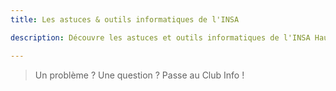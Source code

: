 ```yaml
---
title: Les astuces & outils informatiques de l'INSA

description: Découvre les astuces et outils informatiques de l'INSA Hauts-de-France pour faciliter ta vie étudiante

---
```




> Un problème ? Une question ? Passe au <Link to="/vie-etudiante/assos-et-clubs/club-info">Club Info</Link> !
